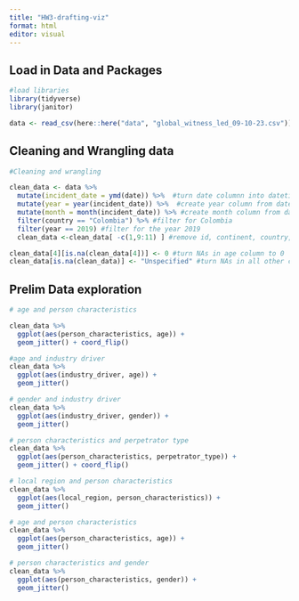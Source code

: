```yaml
---
title: "HW3-drafting-viz"
format: html
editor: visual
---
```


## Load in Data and Packages

```r
#load libraries
library(tidyverse)
library(janitor)

data <- read_csv(here::here("data", "global_witness_led_09-10-23.csv"))
```

## Cleaning and Wrangling data

```r
#Cleaning and wrangling

clean_data <- data %>%
  mutate(incident_date = ymd(date)) %>%  #turn date columnn into datetime object
  mutate(year = year(incident_date)) %>%  #create year column from date column
  mutate(month = month(incident_date)) %>% #create month column from date column
  filter(country == "Colombia") %>% #filter for Colombia
  filter(year == 2019) #filter for the year 2019
  clean_data <-clean_data[ -c(1,9:11) ] #remove id, continent, country, and country numeric column

clean_data[4][is.na(clean_data[4])] <- 0 #turn NAs in age column to 0
clean_data[is.na(clean_data)] <- "Unspecified" #turn NAs in all other columns to "Unknown"
```

## Prelim Data exploration

```r
# age and person characteristics

clean_data %>% 
  ggplot(aes(person_characteristics, age)) +
  geom_jitter() + coord_flip()
```

```r
#age and industry driver
clean_data %>% 
  ggplot(aes(industry_driver, age)) +
  geom_jitter()
```

```r
# gender and industry driver
clean_data %>% 
  ggplot(aes(industry_driver, gender)) +
  geom_jitter()
```

```r
# person characteristics and perpetrator type
clean_data %>% 
  ggplot(aes(person_characteristics, perpetrator_type)) +
  geom_jitter() + coord_flip()
```

```r
# local region and person characteristics
clean_data %>% 
  ggplot(aes(local_region, person_characteristics)) +
  geom_jitter()
```

```r
# age and person characteristics
clean_data %>% 
  ggplot(aes(person_characteristics, age)) +
  geom_jitter()
```

```r
# person characteristics and gender
clean_data %>% 
  ggplot(aes(person_characteristics, gender)) +
  geom_jitter()
```

